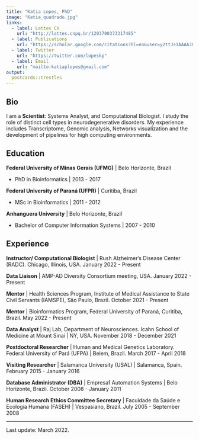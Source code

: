 ```yaml
---
title: "Katia Lopes, PhD"
image: "Katia_quadrado.jpg"
links:
  - label: Lattes CV
    url: "http://lattes.cnpq.br/1203700373317485"
  - label: Publications
    url: "https://scholar.google.com/citations?hl=en&user=y2ttJsIAAAAJ&view_op=list_works&sortby=pubdate"
  - label: Twitter
    url: "https://twitter.com/lopeskp"
  - label: Email
    url: "mailto:katiaplopes@gmail.com"
output:
  postcards::trestles
---
```

 
## Bio

I am a **Scientist**: Systems Analyst, and Computational Biologist. I study the role of distinct cell types in neurodegenerative disorders. My experience includes Transcriptome, Genomic analysis, Networks visualization and the development of pipelines for high computing environments. 

## Education

**Federal University of Minas Gerais (UFMG)** | Belo Horizonte, Brazil
  
- PhD in Bioinformatics | 2013 - 2017

**Federal University of Paraná (UFPR)** | Curitiba, Brazil
  
- MSc in Bioinformatics | 2011 - 2012

**Anhanguera University** | Belo Horizonte, Brazil
  
- Bachelor of Computer Information Systems | 2007 - 2010

## Experience

**Instructor/ Computational Biologist** | Rush Alzheimer’s Disease Center (RADC). Chicago, Illinois, USA. January 2022 - Present 

**Data Liaison** | AMP-AD Diversity Consortium meeting, USA. January 2022 - Present 

**Mentor** | Health Sciences Program, Institute of Medical Assistance to State Civil Servants (IAMSPE), São Paulo, Brazil. October 2021 - Present 

**Mentor** | Bioinformatics Program, Federal University of Paraná, Curitiba, Brazil. May 2022 - Present 

**Data Analyst** | Raj Lab, Department of Neurosciences. Icahn School of Medicine at Mount Sinai | NY, USA. November 2018 - December 2021

**Postdoctoral Researcher** | Human and Medical Genetics Laboratory. Federal University of Pará (UFPA) | Belem, Brazil. March 2017 - April 2018

**Visiting Researcher** | Salamanca University (USAL) | Salamanca, Spain. February 2015 - January 2016

**Database Administrator (DBA)** | Empresa1 Automation Systems | Belo Horizonte, Brazil. October 2008 - January 2011

**Human Research Ethics Committee Secretary** | Faculdade da Saúde e Ecologia Humana (FASEH) | Vespasiano, Brazil. July 2005 - September 2008

__________
Last update: March 2022. 
